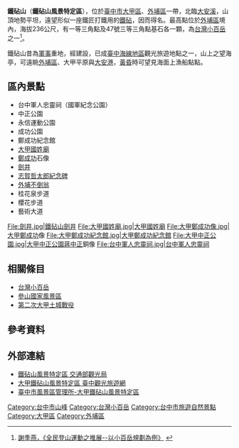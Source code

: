 {{Infobox Mountain
| 名稱        = 鐵砧山
| 照片        = Da-An River, Taiwan.jpg
| 照片說明    = [[大安溪|大安溪]]與鐵砧山
| 海拔        = {{convert|236|m|ft|0}}
| 位置        = {{TWN}}[[臺中市|臺中市]][[大甲區|大甲區]]、[[外埔區|外埔區]]
| 山脈        = 
| 相對高度    =
| 座標        = 
| 地形圖      = 
| 類別        = 
| 年齡        = 
| 最近噴發    = 
| 首次登頂    =
| 最容易的攀登路線 =
| pushpin_map = Taiwan
| pushpin_map_caption = 
| latd= 24 |latm= 21  |lats=  23  |latNS=N
| longd=120|longm= 39 |longs= 14 |longEW=E
}}
'''鐵砧山'''（'''鐵砧山風景特定區'''），位於[[臺中市|臺中市]][[大甲區|大甲區]]、[[外埔區|外埔區]]一帶，北臨[[大安溪|大安溪]]，山頂地勢平坦，遠望形似一座鐵匠打鐵用的[[砧板|鐵砧]]，因而得名。最高點位於[[外埔區|外埔區]]境內，海拔236公尺，有一等三角點及47號三等三角點基石各一顆，為[[台灣小百岳|台灣小百岳]]之一<ref>[http://old1.taroko.gov.tw/tit1/little%20mountain%20by%20shea.htm 謝季燕，《全民登山運動之推展--以小百岳規劃為例》] {{webarchive|url=https://web.archive.org/web/20090129192715/http://old1.taroko.gov.tw/tit1/little%20mountain%20by%20shea.htm |date=2009-01-29 }}</ref>。

鐵砧山昔為[[軍事|軍事]]重地，經建設，已成[[大甲郡|臺中海線地區]]觀光旅遊地點之一，山上之望海亭，可遠眺[[外埔區|外埔區]]、大甲平原與[[大安港|大安港]]，[[黃昏|黃昏]]時可望見海面上漁船點點。

== 區內景點 ==
*台中軍人忠靈祠（國軍紀念公園）
*中正公園
*永信運動公園
*成功公園
*鄭成功紀念館
*[[大甲國姓廟|大甲國姓廟]]
*[[鄭成功|鄭成功]]石像
*[[劍井|劍井]]
*[[志賀哲太郎紀念碑|志賀哲太郎紀念碑]]
*[[外埔不倒翁|外埔不倒翁]]
*桂花泉步道
*櫻花步道
*藝術大道

<gallery>
File:劍井.jpg|鐵砧山劍井
File:大甲國姓廟.jpg|[[大甲國姓廟|大甲國姓廟]]
File:大甲鄭成功像.jpg|大甲[[鄭成功|鄭成功]]像
File:大甲鄭成功紀念館.jpg|大甲鄭成功紀念館
File:大甲中正公園.jpg|大甲中正公園[[蔣中正|蔣中正]]銅像
File:台中軍人忠靈祠.jpg|台中軍人忠靈祠
</gallery>

== 相關條目 ==
{{commons category|Tiezhen Mountain}}
*[[台灣小百岳|台灣小百岳]]
*[[參山國家風景區|參山國家風景區]]
*[[第二次大甲土城戰役|第二次大甲土城戰役]]

==參考資料==
<div class="references-small">
<references />
</div>

==外部連結==
*[https://www.taiwan.net.tw/m1.aspx?sNo=0001112&id=R179 鐵砧山風景特定區 交通部觀光局]
*[https://travel.taichung.gov.tw/zh-tw/Attractions/Intro/90/%E5%A4%A7%E7%94%B2%E9%90%B5%E7%A0%A7%E5%B1%B1%E9%A2%A8%E6%99%AF%E7%89%B9%E5%AE%9A%E5%8D%80 大甲鐵砧山風景特定區  臺中觀光旅遊網]
*[https://www.scenic.taichung.gov.tw/833821/833844/833856 臺中市風景區管理所-大甲鐵砧山風景特定區]

{{台中市文化資產}}
[[Category:台中市山峰|Category:台中市山峰]]
[[Category:台灣小百岳|Category:台灣小百岳]]
[[Category:台中市旅遊自然景點|Category:台中市旅遊自然景點]]
[[Category:大甲區|Category:大甲區]]
[[Category:外埔區|Category:外埔區]]